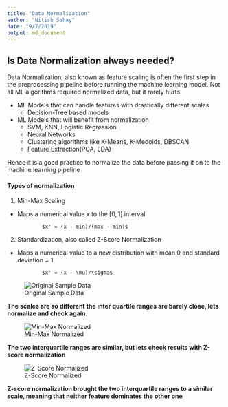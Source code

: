 ```yaml
---
title: "Data Normalization"
author: "Nitish Sahay"
date: "9/7/2019"
output: md_document
---
```


## Is **Data Normalization** always needed?

Data Normalization, also known as feature scaling is often the first step in the preprocessing pipeline before running the machine learning model. Not all ML algorithms required normalized data, but it rarely hurts.

 - ML Models that can handle features with drastically different scales
    - Decision-Tree based models
 - ML Models that will benefit from normalization
    - SVM, KNN, Logistic Regression
    - Neural Networks
    - Clustering algorithms like K-Means, K-Medoids, DBSCAN
    - Feature Extraction(PCA, LDA)

Hence it is a good practice to normalize the data before passing it on to the machine learning pipeline

#### Types of normalization

 1. Min-Max Scaling
  - Maps a numerical value $x$ to the $[0, 1]$ interval
  
                $x' = (x - min)/(max - min)$
 
 2. Standardization, also called Z-Score Normalization
  - Maps a numerical value to a new distribution with mean 0 and standard deviation = 1 
                
                $x' = (x - \mu)/\sigma$

![Original Sample Data](/images/04_data_normalization_001.png)

**The scales are so different the inter quartile ranges are barely close, lets normalize and check again.**

![Min-Max Normalized](/images/04_data_normalization_002.png)

**The two interquartile ranges are similar, but lets check results with Z-score normalization**

![Z-Score Normalized](/images/04_data_normalization_003.png)

**Z-score normalization brought the two interquartile ranges to a similar scale, meaning that neither feature dominates the other one**


